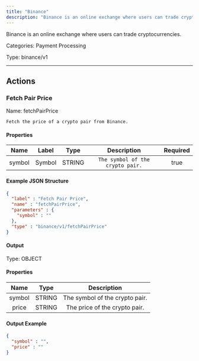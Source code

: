 ```yaml
---
title: "Binance"
description: "Binance is an online exchange where users can trade cryptocurrencies."
---
```


Binance is an online exchange where users can trade cryptocurrencies.


Categories: Payment Processing


Type: binance/v1

<hr />




## Actions


### Fetch Pair Price
Name: fetchPairPrice

`Fetch the price of a crypto pair from Binance.`

#### Properties

|      Name       |      Label     |     Type     |     Description     | Required |
|:---------------:|:--------------:|:------------:|:-------------------:|:--------:|
| symbol | Symbol | STRING | `The symbol of the crypto pair.` | true |

#### Example JSON Structure
```json
{
  "label" : "Fetch Pair Price",
  "name" : "fetchPairPrice",
  "parameters" : {
    "symbol" : ""
  },
  "type" : "binance/v1/fetchPairPrice"
}
```

#### Output



Type: OBJECT


#### Properties

|     Name     |     Type     |     Description     |
|:------------:|:------------:|:-------------------:|
| symbol | STRING | The symbol of the crypto pair. |
| price | STRING | The price of the crypto pair. |




#### Output Example
```json
{
  "symbol" : "",
  "price" : ""
}
```




